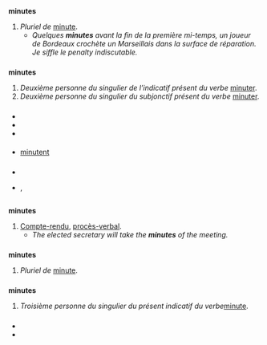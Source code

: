 {{voir|minutés}}

== {{langue|fr}} ==
=== {{S|nom|fr|flexion}} ===
{{fr-rég|mi.nyt|s=minute}}
'''minutes''' {{pron|mi.nyt|fr}} {{f}}
# ''Pluriel de'' [[minute]].
#* ''Quelques '''minutes''' avant la fin de la première mi-temps, un joueur de Bordeaux crochète un Marseillais dans la surface de réparation. Je siffle le penalty indiscutable.'' {{source|Christophe Donner, ''Mon oncle'', Grasset, 1995}}

=== {{S|verbe|fr|flexion}} ===
{{fr-verbe-flexion|minuter|ind.p.2s=oui|sub.p.2s=oui}}
'''minutes''' {{pron|mi.nyt|fr}}
# ''Deuxième personne du singulier de l’indicatif présent du verbe'' [[minuter]].
# ''Deuxième personne du singulier du subjonctif présent du verbe'' [[minuter]].

=== {{S|prononciation}} ===
* {{écouter|lang=fr|France (Muntzenheim)|audio=LL-Q150 (fra)-0x010C-minutes.wav}}
* {{écouter|lang=fr|Canada (Shawinigan)||audio=LL-Q150 (fra)-DenisdeShawi-minutes.wav}}
* {{écouter|lang=fr|France||audio=LL-Q150 (fra)-Mecanautes-minutes.wav}}





==== {{S|homophones|fr}} ====
* [[minutent]] {{cf|minuter}}

=== {{S|anagrammes}} ===
* {{lien|munîtes}}
* {{lien|mutines}}, {{lien|mutinés}}

== {{langue|en}} ==
=== {{S|étymologie}} ===
: {{ébauche-étym|en}}

=== {{S|nom|en}} ===
'''minutes''' {{pron|ˈmɪn.ɪts|en}} {{au pluriel uniquement|en}}
# [[compte-rendu|Compte-rendu]], [[procès-verbal]].
#* ''The elected secretary will take the '''minutes''' of the meeting.''

=== {{S|nom|en|flexion}} ===
{{en-nom-rég|sing=minute|ˈmɪn.ɪt}}
'''minutes''' {{pron|ˈmɪn.ɪts|en}}
# ''Pluriel de'' [[minute]].

=== {{S|verbe|en|flexion}} ===
'''minutes''' {{pron|ˈmɪn.ɪts|en}}
# ''Troisième personne du singulier du présent indicatif du verbe ''[[minute]].

=== {{S|prononciation}} ===
* {{écouter|lang=en|États-Unis <!-- précisez svp la ville ou la région -->|ˈmɪn.ɪts|audio=En-us-minutes.ogg}}
* {{écouter|lang=en|Royaume-Uni (Londres)|ˈmɪn.ɪts|audio=LL-Q1860 (eng)-Back ache-minutes.wav}}
